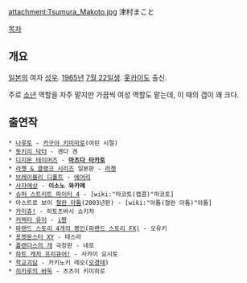attachment:Tsumura_Makoto.jpg
津村まこと

[[목차]]
== 개요 ==
[[일본]]의 여자 [[성우]]. [[1965년]] [[7월 22일]]생. [[홋카이도]] 출신.

주로 [[소년]] 역할을 자주 맡지만 가끔씩 여성 역할도 맡는데, 이 때의 갭이 꽤 크다.
== 출연작 ==
 * [[나루토]] - [[카구야 키미마로]](어린 시절)
 * [[돗키리 닥터]] - 겐다 겐
 * [[디지몬 테이머즈]] - '''[[마츠다 타카토]]'''
 * [[라쳇 & 클랭크 시리즈]] 일본판 - [[라쳇(라쳇 & 클랭크 시리즈)|라쳇]]
 * [[브레이블리 디폴트]] - [[에어리]]
 * [[사자에상]] - '''이소노 와카메'''
 * [[슈퍼 스트리트 파이터 4]] - [wiki:"마코토(캡콤)"마코토]
 * 아스트로 보이 [[철완 아톰]](2003년판) - [wiki:"아톰(철완 아톰)"아톰]
 * [[카미츄!]] - 히토츠바시 쇼키치
 * [[커렉터 유이]] - [[i짱]]
 * [[파랜드 스토리 시리즈|파랜드 스토리 4개의 봉인(파랜드 스토리 FX)]] - 오유키
 * [[포켓몬스터 XY(애니메이션)|포켓몬스터 XY]] - 테스라
 * [[플랜더스의 개]] 극장판 - 네로
 * [[하트 캐치 프리큐어!]] - 사카이 요시토
 * [[학교괴담]] - 카키노키 레오([[오경태]])
 * [[히카루의 바둑]] - 츠츠이 키미히로
